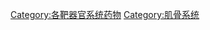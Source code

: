 {{Commonscat|Musculoskeletal drugs}}

[[Category:各靶器官系统药物|Category:各靶器官系统药物]]
[[Category:肌骨系统|Category:肌骨系统]]